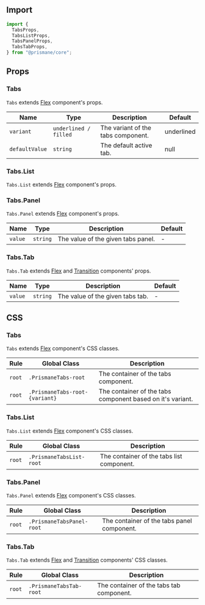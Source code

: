 ## Import

```js
import {
  TabsProps,
  TabsListProps,
  TabsPanelProps,
  TabsTabProps,
} from "@prismane/core";
```

## Props

### Tabs

`Tabs` extends [Flex](/docs/components-api/layout/flex-api) component's props.

| Name           | Type                  | Description                        | Default    |
| -------------- | --------------------- | ---------------------------------- | ---------- |
| `variant`      | `underlined / filled` | The variant of the tabs component. | underlined |
| `defaultValue` | `string`              | The default active tab.            | null       |

### Tabs.List

`Tabs.List` extends [Flex](/docs/components-api/layout/flex-api) component's props.

### Tabs.Panel

`Tabs.Panel` extends [Flex](/docs/components-api/layout/flex-api) component's props.

| Name    | Type     | Description                        | Default |
| ------- | -------- | ---------------------------------- | ------- |
| `value` | `string` | The value of the given tabs panel. | -       |

### Tabs.Tab

`Tabs.Tab` extends [Flex](/docs/components-api/layout/flex-api) and [Transition](/docs/components-api/miscellaneous/transition-api) components' props.

| Name    | Type     | Description                      | Default |
| ------- | -------- | -------------------------------- | ------- |
| `value` | `string` | The value of the given tabs tab. | -       |

## CSS

### Tabs

`Tabs` extends [Flex](/docs/components-api/layout/flex-api) component's CSS classes.

| Rule   | Global Class                   | Description                                                |
| ------ | ------------------------------ | ---------------------------------------------------------- |
| `root` | `.PrismaneTabs-root`           | The container of the tabs component.                       |
| `root` | `.PrismaneTabs-root-{variant}` | The container of the tabs component based on it's variant. |

### Tabs.List

`Tabs.List` extends [Flex](/docs/components-api/layout/flex-api) component's CSS classes.

| Rule   | Global Class             | Description                               |
| ------ | ------------------------ | ----------------------------------------- |
| `root` | `.PrismaneTabsList-root` | The container of the tabs list component. |

### Tabs.Panel

`Tabs.Panel` extends [Flex](/docs/components-api/layout/flex-api) component's CSS classes.

| Rule   | Global Class              | Description                                |
| ------ | ------------------------- | ------------------------------------------ |
| `root` | `.PrismaneTabsPanel-root` | The container of the tabs panel component. |

### Tabs.Tab

`Tabs.Tab` extends [Flex](/docs/components-api/layout/flex-api) and [Transition](/docs/components-api/miscellaneous/transition-api) components' CSS classes.

| Rule   | Global Class            | Description                              |
| ------ | ----------------------- | ---------------------------------------- |
| `root` | `.PrismaneTabsTab-root` | The container of the tabs tab component. |
